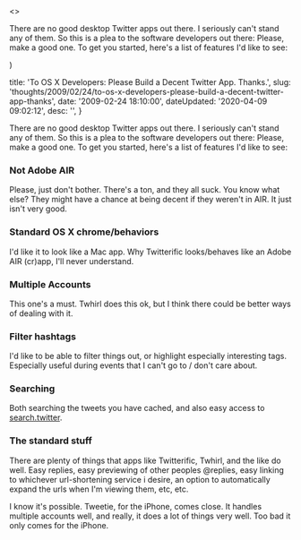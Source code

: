 

  <>
  <p>There are no good desktop Twitter apps out there. I seriously can't stand any of them. So this is a plea to the software developers out there&#58; Please, make a good one. To get you started, here's a list of features I'd like to see&#58;</p>
  </>
)


  title: 'To OS X Developers: Please Build a Decent Twitter App. Thanks.',
  slug: 'thoughts/2009/02/24/to-os-x-developers-please-build-a-decent-twitter-app-thanks',
  date: '2009-02-24 18:10:00',
  dateUpdated: '2020-04-09 09:02:12',
  desc: '',
}

<p>There are no good desktop Twitter apps out there. I seriously can't stand any of them. So this is a plea to the software developers out there: Please, make a good one. To get you started, here's a list of features I'd like to see:</p>
<h3>Not Adobe AIR</h3>
<p>Please, just don't bother. There's a ton, and they all suck. You know what else? They might have a chance at being decent if they weren't in AIR. It just isn't very good.</p>
<h3>Standard OS X chrome/behaviors</h3>
<p>I'd like it to look like a Mac app. Why Twitterific looks/behaves like an Adobe AIR (cr)app, I'll never understand.</p>
<h3>Multiple Accounts</h3>
<p>This one's a must. Twhirl does this ok, but I think there could be better ways of dealing with it.</p>
<h3>Filter hashtags</h3>
<p>I'd like to be able to filter things out, or highlight especially interesting tags. Especially useful during events that I can't go to / don't care about.</p>
<h3>Searching</h3>
<p>Both searching the tweets you have cached, and also easy access to <a href="http://search.twitter.com">search.twitter</a>.</p>
<h3>The standard stuff</h3>
<p>There are plenty of things that apps like Twitterific, Twhirl, and the like do well. Easy replies, easy previewing of other peoples @replies, easy linking to whichever url-shortening service i desire, an option to automatically expand the urls when I'm viewing them, etc, etc.</p>
<p>I know it's possible. Tweetie, for the iPhone, comes close. It handles multiple accounts well, and really, it does a lot of things very well. Too bad it only comes for the iPhone. </p>


